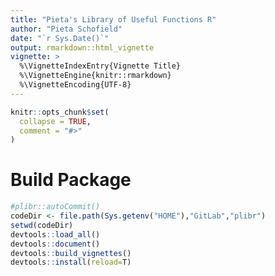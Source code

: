 ```yaml
---
title: "Pieta's Library of Useful Functions R"
author: "Pieta Schofield"
date: "`r Sys.Date()`"
output: rmarkdown::html_vignette
vignette: >
  %\VignetteIndexEntry{Vignette Title}
  %\VignetteEngine{knitr::rmarkdown}
  %\VignetteEncoding{UTF-8}
---
```


```r
knitr::opts_chunk$set(
  collapse = TRUE,
  comment = "#>"
)
```

# Build Package

```r
#plibr::autoCommit()
codeDir <- file.path(Sys.getenv("HOME"),"GitLab","plibr")
setwd(codeDir)
devtools::load_all()
devtools::document()
devtools::build_vignettes()
devtools::install(reload=T)
```

